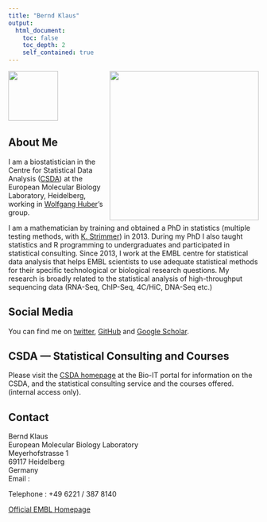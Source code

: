 ```yaml
---
title: "Bernd Klaus"
output:
  html_document:
    toc: false
    toc_depth: 2
    self_contained: true
---
```





<p>
<a href="http://www.embl.de"><img src="me-ATC.png" width=100 align="left"></a>
<a href="http://www.embl.de"><img src="embl.png" width=300 align="right"></a>
</p>
<br>
<br>
<br>
<br>
<br>
<br>



## About Me
I am a biostatistician in the Centre for Statistical Data Analysis ([CSDA](http://www.embl.de/research/interdisciplinary_research/centres/statistical-data-analysis/index.html))
at the European Molecular Biology Laboratory, Heidelberg, working in [Wolfgang Huber](http://www.huber.embl.de/)'s group.

I am a mathematician by training and obtained a PhD in statistics
(multiple testing methods, with [K. Strimmer](http://strimmerlab.org/)) in 2013. 
During my PhD I also taught statistics and R programming to undergraduates 
and participated in statistical consulting.
Since 2013, I work at the EMBL centre for statistical data analysis 
that helps EMBL scientists to use adequate statistical methods for their 
specific technological or biological research questions. 
My research is broadly related to the statistical analysis of 
high-throughput sequencing data (RNA-Seq, ChIP-Seq, 4C/HiC, DNA-Seq etc.)

## Social Media

You can find me on [twitter](https://twitter.com/BKlausStats), 
[GitHub](https://github.com/b-klaus) and
[Google Scholar](https://scholar.google.de/citations?user=WtUa5YgAAAAJ&hl=de).


## CSDA --- Statistical Consulting and Courses
Please visit the [CSDA homepage](https://bio-it.embl.de/csda) at the Bio-IT portal for information on the CSDA, 
and the statistical consulting service and the courses offered. (internal access only). 

## Contact
 
Bernd Klaus   
European Molecular Biology Laboratory   
Meyerhofstrasse 1   
69117 Heidelberg  
Germany  
Email : 
<script type="text/javascript">
/* <![CDATA[ */
a = "bern";
b = "emb";
c = "d.klaus@";
d = "l.de";
document.write("<a href='mailto:" + a + c + b + "" + d + "'>");
document.write(a + c + "" + b + d + "</a>");
/* <!-- ]]> --> */
</script>
Telephone : +49 6221 / 387  8140

[Official EMBL Homepage](http://www.embl.de/research/units/genome_biology/huber/members/index.php?s_personId=CP-60016853)

<br>





